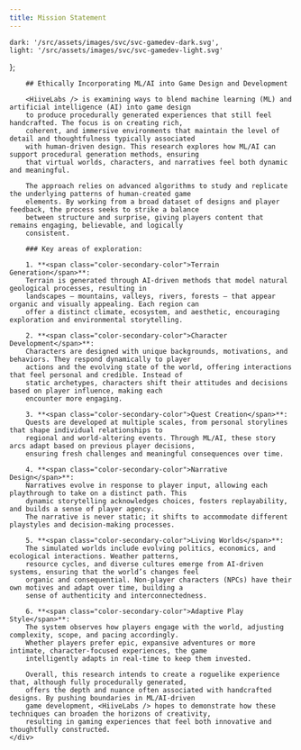 ```yaml
---
title: Mission Statement
---
```


    dark: '/src/assets/images/svc/svc-gamedev-dark.svg',
    light: '/src/assets/images/svc/svc-gamedev-light.svg'
};

<BaseLayout title={frontmatter.title} current="mission">
    <div class="container mission">
        <div class="ml-auto mr-auto w-fit lg:w-full">
            <ThemedImage id="svc-gamedev-img" srcList={logoSrc}
                         class="float-none lg:float-start w-56 h-56 lg:w-72 lg:h-72 lg:pr-2"/>
        </div>

        ## Ethically Incorporating ML/AI into Game Design and Development

        <HiiveLabs /> is examining ways to blend machine learning (ML) and artificial intelligence (AI) into game design
        to produce procedurally generated experiences that still feel handcrafted. The focus is on creating rich,
        coherent, and immersive environments that maintain the level of detail and thoughtfulness typically associated
        with human-driven design. This research explores how ML/AI can support procedural generation methods, ensuring
        that virtual worlds, characters, and narratives feel both dynamic and meaningful.

        The approach relies on advanced algorithms to study and replicate the underlying patterns of human-created game
        elements. By working from a broad dataset of designs and player feedback, the process seeks to strike a balance
        between structure and surprise, giving players content that remains engaging, believable, and logically
        consistent.

        ### Key areas of exploration:

        1. **<span class="color-secondary-color">Terrain Generation</span>**:
        Terrain is generated through AI-driven methods that model natural geological processes, resulting in
        landscapes — mountains, valleys, rivers, forests — that appear organic and visually appealing. Each region can
        offer a distinct climate, ecosystem, and aesthetic, encouraging exploration and environmental storytelling.

        2. **<span class="color-secondary-color">Character Development</span>**:
        Characters are designed with unique backgrounds, motivations, and behaviors. They respond dynamically to player
        actions and the evolving state of the world, offering interactions that feel personal and credible. Instead of
        static archetypes, characters shift their attitudes and decisions based on player influence, making each
        encounter more engaging.

        3. **<span class="color-secondary-color">Quest Creation</span>**:
        Quests are developed at multiple scales, from personal storylines that shape individual relationships to
        regional and world-altering events. Through ML/AI, these story arcs adapt based on previous player decisions,
        ensuring fresh challenges and meaningful consequences over time.

        4. **<span class="color-secondary-color">Narrative Design</span>**:
        Narratives evolve in response to player input, allowing each playthrough to take on a distinct path. This
        dynamic storytelling acknowledges choices, fosters replayability, and builds a sense of player agency.
        The narrative is never static; it shifts to accommodate different playstyles and decision-making processes.

        5. **<span class="color-secondary-color">Living Worlds</span>**:
        The simulated worlds include evolving politics, economics, and ecological interactions. Weather patterns,
        resource cycles, and diverse cultures emerge from AI-driven systems, ensuring that the world’s changes feel
        organic and consequential. Non-player characters (NPCs) have their own motives and adapt over time, building a
        sense of authenticity and interconnectedness.

        6. **<span class="color-secondary-color">Adaptive Play Style</span>**:
        The system observes how players engage with the world, adjusting complexity, scope, and pacing accordingly.
        Whether players prefer epic, expansive adventures or more intimate, character-focused experiences, the game
        intelligently adapts in real-time to keep them invested.

        Overall, this research intends to create a roguelike experience that, although fully procedurally generated,
        offers the depth and nuance often associated with handcrafted designs. By pushing boundaries in ML/AI-driven
        game development, <HiiveLabs /> hopes to demonstrate how these techniques can broaden the horizons of creativity,
        resulting in gaming experiences that feel both innovative and thoughtfully constructed.
    </div>
</BaseLayout>
